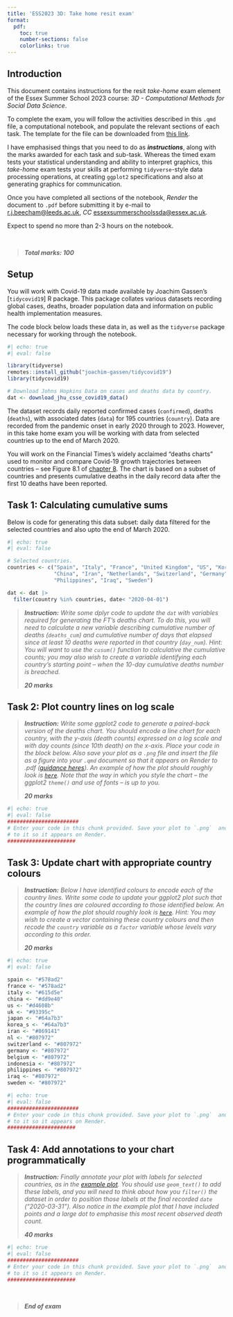```yaml
---
title: 'ESS2023 3D: Take home resit exam'
format:
  pdf:
    toc: true
    number-sections: false
    colorlinks: true
---
```


## Introduction

This document contains instructions for the resit *take-home* exam element of the Essex Summer School 2023 course: *3D - Computational Methods for Social Data Science*. 

To complete the exam, you will follow the activities described in this `.qmd` file, a computational notebook, and populate the relevant sections of each task. The template for the file can be downloaded from [this link](https://www.roger-beecham.com/datasets/exam_23_resit.qmd).


I have emphasised things that you need to do as ***instructions***, along with the marks awarded for each task and sub-task. Whereas the timed exam tests your statistical understanding and ability to interpret graphics, this *take-home* exam tests your skills at performing `tidyverse`-style data processing operations, at creating `ggplot2` specifications and also at generating graphics for communication. 

Once you have completed all sections of the notebook, *Render* the document to `.pdf` before submitting it by e-mail to [r.j.beecham@leeds.ac.uk](mailto:r.j.beecham@leeds.ac.uk), *CC* [essexsummerschoolssda@essex.ac.uk](mailto:essexsummerschoolssda@essex.ac.uk). 

Expect to spend no more than 2-3 hours on the notebook.

\

> ***Total marks: 100***

## Setup

You will work with Covid-19 data made available by Joachim Gassen's [`tidycovid19`] R package. This package collates various datasets recording global cases, deaths, broader population data and information on public health implementation measures. 

The code block below loads these data in, as well as the `tidyverse` package necessary for working through the notebook.


```r
#| echo: true
#| eval: false

library(tidyverse) 
remotes::install_github("joachim-gassen/tidycovid19")
library(tidycovid19)

# Download Johns Hopkins Data on cases and deaths data by country.
dat <- download_jhu_csse_covid19_data()
```

The dataset records daily reported confirmed cases (`confirmed`), deaths (`deaths`), with associated dates (`data`) for 195 countries (`country`). Data are recorded from the pandemic onset in early 2020 through to 2023. However, in this take home exam you will be working with data from selected countries up to the end of March 2020. 

You will work on the Financial Times's widely acclaimed "deaths charts" used to monitor and compare Covid-19 growth trajectories between countries -- see Figure 8.1 of [chapter 8](https://vis4sds.github.io/vis4sds/08-storytelling.html). The chart is based on a subset of countries and presents cumulative deaths in the daily record data after the first 10 deaths have been reported.

## Task 1: Calculating cumulative sums

Below is code for generating this data subset: daily data filtered for the selected countries and also upto the end of March 2020.

```r
#| echo: true
#| eval: false

# Selected countries.
countries <- c("Spain", "Italy", "France", "United Kingdom", "US", "Korea, South", "Japan",
               "China", "Iran", "Netherlands", "Switzerland", "Germany", "Belgium", "Indonesia",
               "Philippines", "Iraq", "Sweden")

dat <- dat |>  
  filter(country %in% countries, date< "2020-04-01") 
```


> ***Instruction:*** *Write some dplyr code to update the `dat` with variables required for generating the FT's deaths chart. To do this, you will need to calculate a new variable describing cumulative number of deaths (`deaths_cum`) and cumulative number of days that elapsed since at least 10 deaths were reported in that country (`day_num`). Hint: You will want to use the `cusum()` function to calculative the cumulative counts; you may also wish to create a variable identifying each country's starting point --  when the 10-day cumulative deaths number is breached.* 
>
> ***20 marks***

## Task 2: Plot country lines on log scale


> ***Instruction:*** *Write some ggplot2 code to generate a paired-back version of the deaths chart. You should encode a  line chart for each country, with the y-axis (death counts) expressed on a log scale and with day counts (since 10th death) on the x-axis. Place your code in the block below. Also save your plot as a `.png` file and insert the file as a figure into your `.qmd` document so that it appears on Render to .pdf ([guidance heres](https://quarto.org/docs/authoring/figures.html)). An example of how the plot should roughly look is [`here`](https://www.roger-beecham.com/datasets/cum_deaths1.png). Note that the way in which you style the chart -- the ggplot2 `theme()` and use of fonts --  is up to you.* 
>
> ***20 marks***

```r
#| echo: true
#| eval: false
#######################
# Enter your code in this chunk provided. Save your plot to `.png`  and link 
# to it so it appears on Render.
######################
``` 

## Task 3: Update chart with appropriate country colours


> ***Instruction:*** *Below I have identified colours to encode each of the country lines. Write some code to update your ggplot2 plot such that the country lines are coloured according to those identified below. An example of how the plot should roughly look is [`here`](https://www.roger-beecham.com/datasets/cum_deaths2.png). Hint: You may wish to create a vector containing these country colours and then recode the `country` variable as a `factor` variable whose levels vary according to this order.* 
>
> ***20 marks***

```r
#| echo: true
#| eval: false

spain <- "#578ad2" 
france <- "#578ad2" 
italy <- "#615d5e" 
china <- "#dd9e40" 
us <- "#d4608b" 
uk <- "#93395c" 
japan <- "#64a7b3" 
korea_s <- "#64a7b3"
iran <- "#869141"
nl <- "#807972"
switzerland <- "#807972"
germany <- "#807972"
belgium <- "#807972"
indonesia <- "#807972"
philippines <- "#807972"
iraq <- "#807972"
sweden <- "#807972"

```

```r
#| echo: true
#| eval: false
#######################
# Enter your code in this chunk provided. Save your plot to `.png`  and link 
# to it so it appears on Render.
######################
``` 


## Task 4: Add annotations to your chart programmatically


> ***Instruction:*** *Finally annotate your plot with labels for selected countries, as in the [example plot](https://www.roger-beecham.com/datasets/cum_deaths3.png). You should use `geom_text()` to add these labels, and you will need to think about how you `filter()` the dataset in order to position those labels at the final recorded `date` ("2020-03-31"). Also notice in the example plot that I have included points and a large dot to emphasise this most recent observed death count.* 
>
> ***40 marks***

```r
#| echo: true
#| eval: false
#######################
# Enter your code in this chunk provided. Save your plot to `.png`  and link 
# to it so it appears on Render.
######################
``` 
  
\  


> ***End of exam***



